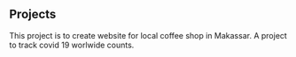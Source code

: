 ## Projects

<ProjectCard title="Aristotle Roastery" link="https://aristotleroastery.netlify.app" bg="linear-gradient(to right, #D4145A 0%, #00CC 100%)">
This project is to create website for local coffee shop in Makassar.
</ProjectCard>
<ProjectCard title="Covid19 Tracker" link="https://fuadariqoh.netlify.app" bg="linear-gradient(to right, #D4145A 0%, #bef57c 100%)">
A project to track covid 19 worlwide counts.
</ProjectCard>